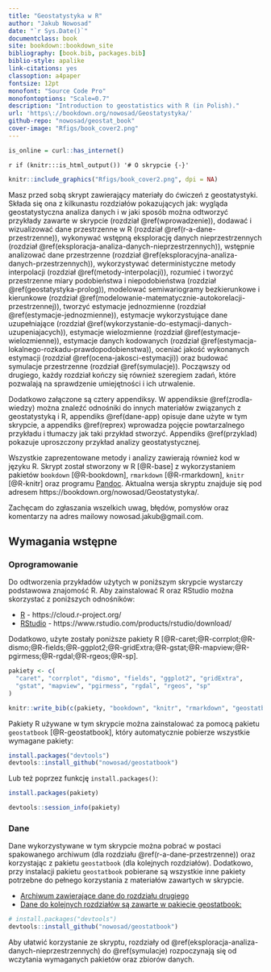 ```yaml
--- 
title: "Geostatystyka w R"
author: "Jakub Nowosad"
date: "`r Sys.Date()`"
documentclass: book
site: bookdown::bookdown_site
bibliography: [book.bib, packages.bib]
biblio-style: apalike
link-citations: yes
classoption: a4paper
fontsize: 12pt
monofont: "Source Code Pro"
monofontoptions: "Scale=0.7"
description: "Introduction to geostatistics with R (in Polish)."
url: 'https\://bookdown.org/nowosad/Geostatystyka/'
github-repo: "nowosad/geostat_book"
cover-image: "Rfigs/book_cover2.png"
---
```


```r
is_online = curl::has_internet()
```

`r if (knitr:::is_html_output()) '# O skrypcie {-}'`

```r
knitr::include_graphics("Rfigs/book_cover2.png", dpi = NA)
```

Masz przed sobą skrypt zawierający materiały do ćwiczeń z geostatystyki.
Składa się ona z kilkunastu rozdziałów pokazujących jak: wygląda geostatystyczna analiza danych i w jaki sposób można odtworzyć przykłady zawarte w skrypcie (rozdział \@ref(wprowadzenie)), dodawać i wizualizować dane przestrzenne w R (rozdział \@ref(r-a-dane-przestrzenne)), wykonywać wstępną eksplorację danych nieprzestrzennych (rozdział \@ref(eksploracja-analiza-danych-nieprzestrzennych)), wstępnie analizować dane przestrzenne (rozdział \@ref(eksploracyjna-analiza-danych-przestrzennych)), wykorzystywać deterministyczne metody interpolacji (rozdział \@ref(metody-interpolacji)), rozumieć i tworzyć przestrzenne miary podobieństwa i niepodobieństwa (rozdział \@ref(geostatystyka-prolog)), modelować semiwariogramy bezkierunkowe i kierunkowe (rozdział \@ref(modelowanie-matematycznie-autokorelacji-przestrzennej)), tworzyć estymacje jednozmienne (rozdział \@ref(estymacje-jednozmienne)), estymacje wykorzystujące dane uzupełniające (rozdział \@ref(wykorzystanie-do-estymacji-danych-uzupeniajacych)), estymacje wielozmienne (rozdział \@ref(estymacje-wielozmienne)), estymacje danych kodowanych (rozdział \@ref(estymacja-lokalnego-rozkadu-prawdopodobienstwa)), oceniać jakość wykonanych estymacji (rozdział \@ref(ocena-jakosci-estymacji)) oraz budować symulacje przestrzenne (rozdział \@ref(symulacje)).
Począwszy od drugiego, każdy rozdział kończy się również szeregiem zadań, które pozwalają na sprawdzenie umiejętności i ich utrwalenie.

Dodatkowo załączone są cztery appendiksy. 
W appendiksie \@ref(zrodla-wiedzy) można znaleźć odnośniki do innych materiałów związanych z geostatystyką i R, appendiks \@ref(dane-app) opisuje dane użyte w tym skrypcie, a appendiks \@ref(reprex) wprowadza pojęcie powtarzalnego przykładu i tłumaczy jak taki przykład stworzyć.
Appendiks \@ref(przyklad) pokazuje uproszczony przykład analizy geostatystycznej.

Wszystkie zaprezentowane metody i analizy zawierają również kod w języku R.
Skrypt został stworzony w R [@R-base] z wykorzystaniem pakietów `bookdown` [@R-bookdown], `rmarkdown` [@R-rmarkdown], `knitr` [@R-knitr] oraz programu [Pandoc](http://pandoc.org/). 
Aktualna wersja skryptu znajduje się pod adresem https://bookdown.org/nowosad/Geostatystyka/. 

Zachęcam do zgłaszania wszelkich uwag, błędów, pomysłów oraz komentarzy na adres mailowy nowosad.jakub@gmail.com.

## Wymagania wstępne {-}

### Oprogramowanie {-}

Do odtworzenia przykładów użytych w poniższym skrypcie wystarczy podstawowa znajomość R. 
Aby zainstalować R oraz RStudio można skorzystać z poniższych odnośników:

- [R](https://www.r-project.org/) - https://cloud.r-project.org/
- [RStudio](https://www.rstudio.com/) - https://www.rstudio.com/products/rstudio/download/

Dodatkowo, użyte zostały poniższe pakiety R [@R-caret;@R-corrplot;@R-dismo;@R-fields;@R-ggplot2;@R-gridExtra;@R-gstat;@R-mapview;@R-pgirmess;@R-rgdal;@R-rgeos;@R-sp].

```r
pakiety <- c(
  "caret", "corrplot", "dismo", "fields", "ggplot2", "gridExtra",
  "gstat", "mapview", "pgirmess", "rgdal", "rgeos", "sp"
)
```

```r
knitr::write_bib(c(pakiety, "bookdown", "knitr", "rmarkdown", "geostatbook", "base"), "packages.bib", width = 60)
```

Pakiety R używane w tym skrypcie można zainstalować za pomocą pakietu `geostatbook` [@R-geostatbook], który automatycznie pobierze wszystkie wymagane pakiety:

```r
install.packages("devtools")
devtools::install_github("nowosad/geostatbook")
```

Lub też poprzez funkcję `install.packages()`:

```r
install.packages(pakiety)
```

```r
devtools::session_info(pakiety)
```

### Dane {-}

Dane wykorzystywane w tym skrypcie można pobrać w postaci spakowanego archiwum (dla rozdziału \@ref(r-a-dane-przestrzenne)) oraz korzystając z pakietu `geostatbook` (dla kolejnych rozdziałów). 
Dodatkowo, przy instalacji pakietu `geostatbook` pobierane są wszystkie inne pakiety potrzebne do pełnego korzystania z materiałów zawartych w skrypcie.

- [Archiwum zawierające dane do rozdziału drugiego](https://github.com/Nowosad/geostat_book/blob/master/dane.zip?raw=true)
- [Dane do kolejnych rozdziałów są zawarte w pakiecie geostatbook:](https://github.com/Nowosad/geostatbook)

```r
# install.packages("devtools")
devtools::install_github("nowosad/geostatbook")
```

Aby ułatwić korzystanie ze skryptu, rozdziały od \@ref(eksploracja-analiza-danych-nieprzestrzennych) do \@ref(symulacje) rozpoczynają się od wczytania wymaganych pakietów oraz zbiorów danych.


<script>
  (function(i,s,o,g,r,a,m){i['GoogleAnalyticsObject']=r;i[r]=i[r]||function(){
  (i[r].q=i[r].q||[]).push(arguments)},i[r].l=1*new Date();a=s.createElement(o),
  m=s.getElementsByTagName(o)[0];a.async=1;a.src=g;m.parentNode.insertBefore(a,m)
  })(window,document,'script','//www.google-analytics.com/analytics.js','ga');

  ga('create', 'UA-75924107-1', 'auto');
  ga('send', 'pageview');

</script>

